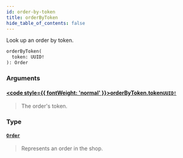```yaml
---
id: order-by-token
title: orderByToken
hide_table_of_contents: false
---
```








Look up an order by token.

```graphql
orderByToken(
  token: UUID!
): Order
```


### Arguments

#### [<code style={{ fontWeight: 'normal' }}>orderByToken.<b>token</b></code>](#)<Bullet />[`UUID!`](../../../developer/api-reference/scalars/uuid) <Badge class="secondary" text="non-null"/> <Badge class="secondary" text="scalar"/>
> The order's token.
> 

### Type

#### [`Order`](../../../developer/api-reference/objects/order) <Badge class="secondary" text="object"/>
> Represents an order in the shop.
> 





